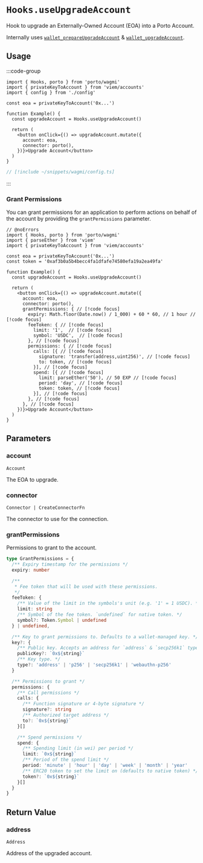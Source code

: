 # `Hooks.useUpgradeAccount`

Hook to upgrade an Externally-Owned Account (EOA) into a Porto Account.

Internally uses [`wallet_prepareUpgradeAccount`](/sdk/rpc/wallet_prepareUpgradeAccount) & [`wallet_upgradeAccount`](/sdk/rpc/wallet_upgradeAccount).

## Usage

:::code-group

```tsx twoslash [example.ts]
import { Hooks, porto } from 'porto/wagmi'
import { privateKeyToAccount } from 'viem/accounts'
import { config } from './config'

const eoa = privateKeyToAccount('0x...')

function Example() {
  const upgradeAccount = Hooks.useUpgradeAccount()

  return (
    <button onClick={() => upgradeAccount.mutate({
      account: eoa,
      connector: porto(),
    })}>Upgrade Account</button>
  )
}
```

```ts twoslash [config.ts] filename="config.ts"
// [!include ~/snippets/wagmi/config.ts]
```

:::

### Grant Permissions

You can grant permissions for an application to perform actions on behalf of the account by providing the `grantPermissions` parameter.

```tsx twoslash
// @noErrors
import { Hooks, porto } from 'porto/wagmi'
import { parseEther } from 'viem'
import { privateKeyToAccount } from 'viem/accounts'

const eoa = privateKeyToAccount('0x...')
const token = '0xaf3b0a5b4becc4fa1dfafe74580efa19a2ea49fa'

function Example() {
  const upgradeAccount = Hooks.useUpgradeAccount()

  return (
    <button onClick={() => upgradeAccount.mutate({
      account: eoa,
      connector: porto(),
      grantPermissions: { // [!code focus]
        expiry: Math.floor(Date.now() / 1_000) + 60 * 60, // 1 hour // [!code focus]
        feeToken: { // [!code focus]
          limit: '1',  // [!code focus]
          symbol: 'USDC',  // [!code focus]
        }, // [!code focus]
        permissions: { // [!code focus]
          calls: [{ // [!code focus]
            signature: 'transfer(address,uint256)', // [!code focus]
            to: token, // [!code focus]
          }], // [!code focus]
          spend: [{ // [!code focus]
            limit: parseEther('50'), // 50 EXP // [!code focus]
            period: 'day', // [!code focus]
            token: token, // [!code focus]
          }], // [!code focus]
        }, // [!code focus]
      }, // [!code focus]
    })}>Upgrade Account</button>
  )
}
```

## Parameters

### account

`Account`

The EOA to upgrade.

### connector

`Connector | CreateConnectorFn`

The connector to use for the connection.

### grantPermissions

Permissions to grant to the account.

```ts
type GrantPermissions = {
  /** Expiry timestamp for the permissions */
  expiry: number

  /** 
   * Fee token that will be used with these permissions.
   */
  feeToken: {
    /** Value of the limit in the symbols's unit (e.g. '1' = 1 USDC). */
    limit: string
    /** Symbol of the fee token. `undefined` for native token. */
    symbol?: Token.Symbol | undefined
  } | undefined,

  /** Key to grant permissions to. Defaults to a wallet-managed key. */
  key?: {
    /** Public key. Accepts an address for `address` & `secp256k1` types. */
    publicKey?: `0x${string}`
    /** Key type. */
    type?: 'address' | 'p256' | 'secp256k1' | 'webauthn-p256'
  }

  /** Permissions to grant */
  permissions: {
    /** Call permissions */
    calls: {
      /** Function signature or 4-byte signature */
      signature?: string
      /** Authorized target address */
      to?: `0x${string}`
    }[]

    /** Spend permissions */
    spend: {
      /** Spending limit (in wei) per period */
      limit: `0x${string}`
      /** Period of the spend limit */
      period: 'minute' | 'hour' | 'day' | 'week' | 'month' | 'year'
      /** ERC20 token to set the limit on (defaults to native token) */
      token?: `0x${string}`
    }[]
  }
}
```

## Return Value

### address

`Address`

Address of the upgraded account.
